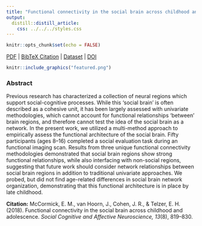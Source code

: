 ```yaml
---
title: "Functional connectivity in the social brain across childhood and adolescence."
output:
  distill::distill_article:
    css: ../../../styles.css
---
```


```r
knitr::opts_chunk$set(echo = FALSE)
```

[<i class="fas fa-file-download"></i> PDF](12.McCormick-van-Hoorn-Cohen-Telzer-2018-SCAN.pdf) | [<i class="fas fa-quote-left"></i><i class="fas fa-quote-right"></i> BibTeX Citation](cite.bib) | [<i class="ai ai-open-data"></i> Dataset](https://neurovault.org/collections/2978/) | [<i class="fas fa-link"></i> DOI](https://doi.org/10.1093/scan/nsy064)

```r
knitr::include_graphics("featured.png")
```

### Abstract
Previous research has characterized a collection of neural regions which support social-cognitive processes. While this ‘social brain’ is often described as a cohesive unit, it has been largely assessed with univariate methodologies, which cannot account for functional relationships ‘between’ brain regions, and therefore cannot test the idea of the social brain as a network. In the present work, we utilized a multi-method approach to empirically assess the functional architecture of the social brain. Fifty participants (ages 8–16) completed a social evaluation task during an functional imaging scan. Results from three unique functional connectivity methodologies demonstrated that social brain regions show strong functional relationships, while also interfacing with non-social regions, suggesting that future work should consider network relationships between social brain regions in addition to traditional univariate approaches. We probed, but did not find age-related differences in social brain network organization, demonstrating that this functional  architecture is in place by late childhood.

**Citation:** McCormick, E. M., van Hoorn, J., Cohen, J. R., & Telzer, E. H. (2018). Functional connectivity in the social brain across childhood and adolescence. *Social Cognitive and Affective Neuroscience, 13*(8), 819–830.
